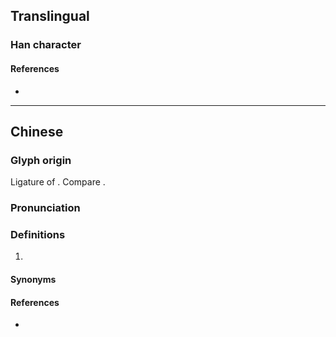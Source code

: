 {{character info/new}}
==Translingual==

===Han character===
{{Han char|rn=38|rad=女|as=10|sn=13|four=|canj=MFMWV|ids=⿱不要}}

====References====
* {{Han ref|kx=0269.181|hdz=21071.130|uh=5AD1|ud=23249}}

----

==Chinese==
{{zh-forms}}

===Glyph origin===
Ligature of {{zh-m|不要|tr=-}}. Compare {{cog|wuu|𧟰}}.

===Pronunciation===
{{zh-pron
|m=biáo
|m-s=biao4
|c=biu3
|cat=
}}

===Definitions===
{{zh-hanzi}}

# {{lb|zh|regional}} {{contraction of|lang=zh|不要}}

====Synonyms====
{{zh-dial|別}}

====References====
* {{R:yue:Jyutping Database}}